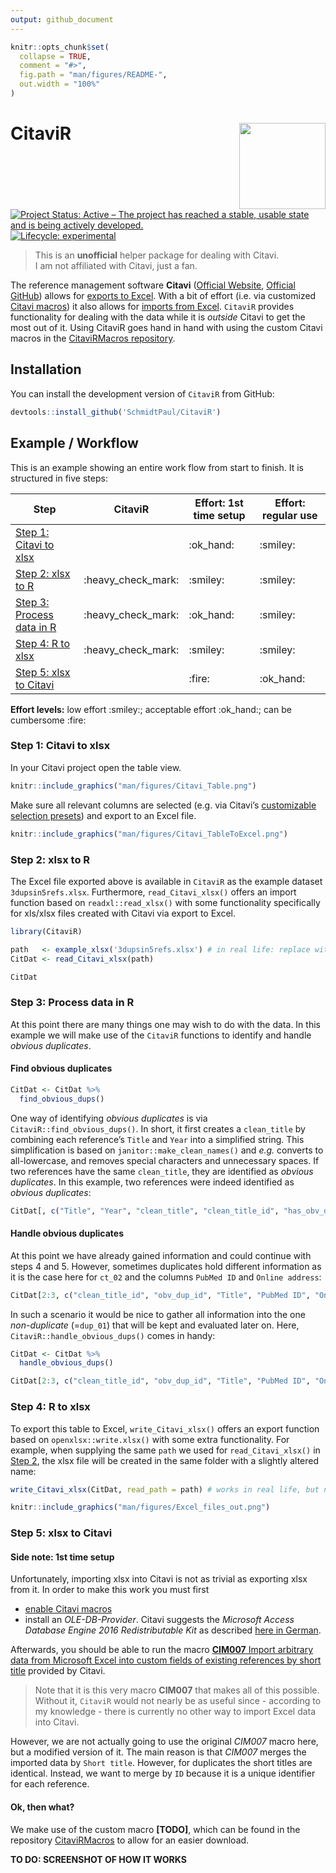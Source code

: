 ```yaml
---
output: github_document
---
```


```r
knitr::opts_chunk$set(
  collapse = TRUE,
  comment = "#>",
  fig.path = "man/figures/README-",
  out.width = "100%"
)
```

# CitaviR <img src='man/figures/logo.png' align="right" height="138" />

<!-- badges: start -->
[![Project Status: Active – The project has reached a stable, usable state and is being actively developed.](https://www.repostatus.org/badges/latest/active.svg)](https://www.repostatus.org/#active)
[![Lifecycle: experimental](https://lifecycle.r-lib.org/articles/figures/lifecycle-experimental.svg)](https://www.tidyverse.org/lifecycle/#experimental)
<!-- [![Travis build status](https://travis-ci.com/SchmidtPaul/CitaviR.svg?branch=master)](https://travis-ci.com/SchmidtPaul/CitaviR) -->
<!-- [![AppVeyor build status](https://ci.appveyor.com/api/projects/status/github/SchmidtPaul/CitaviR?branch=master&svg=true)](https://ci.appveyor.com/project/SchmidtPaul/CitaviR) -->
<!-- badges: end -->

> This is an **unofficial** helper package for dealing with Citavi. </br>
> I am not affiliated with Citavi, just a fan.

The reference management software **Citavi** ([Official Website](https://www.citavi.com/de), [Official GitHub](https://github.com/Citavi)) allows for [exports to Excel](https://www1.citavi.com/sub/manual6/en/index.html?exporting_to_excel.html). With a bit of effort (i.e. via customized [Citavi macros](https://www1.citavi.com/sub/manual6/en/index.html?add_on_display_macros.html)) it also allows for [imports from Excel](https://github.com/Citavi/Macros/blob/master/CIM%20Import/CIM007%20Import%20arbitrary%20data%20from%20Microsoft%20Excel%20into%20custom%20fields%20of%20existing%20references%20by%20short%20title/readme.de.md). `CitaviR` provides functionality for dealing with the data while it is *outside* Citavi to get the most out of it. Using CitaviR goes hand in hand with using the custom Citavi macros in the [CitaviRMacros repository](https://github.com/SchmidtPaul/CitaviRMacros/blob/main/README.md).

## Installation

You can install the development version of `CitaviR` from GitHub:

```r
devtools::install_github('SchmidtPaul/CitaviR')
```

## Example / Workflow

This is an example showing an entire work flow from start to finish. It is structured in five steps:

Step | CitaviR | Effort: 1st time setup | Effort: regular use
-|-|-|-
[Step 1: Citavi to xlsx](#step-1-citavi-to-xlsx)       |                    | :ok_hand: | :smiley:
[Step 2: xlsx to R](#step-2-xlsx-to-r)                 | :heavy_check_mark: | :smiley:  | :smiley:
[Step 3: Process data in R](#step-3-process-data-in-r) | :heavy_check_mark: | :ok_hand: | :smiley:
[Step 4: R to xlsx](#step-4-r-to-xlsx)                 | :heavy_check_mark: | :smiley:  | :smiley:
[Step 5: xlsx to Citavi](#step-5-xlsx-to-citavi)       |                    | :fire:    | :ok_hand:

**Effort levels:** low effort :smiley:; acceptable effort :ok_hand:; can be cumbersome :fire: 

### Step 1: Citavi to xlsx

In your Citavi project open the table view.

```r
knitr::include_graphics("man/figures/Citavi_Table.png")
```

Make sure all relevant columns are selected (e.g. via Citavi's [customizable selection presets](https://www1.citavi.com/sub/manual6/en/index.html?referencegridformworkspaceeditor.html)) and export to an Excel file.

```r
knitr::include_graphics("man/figures/Citavi_TableToExcel.png")
```

### Step 2: xlsx to R

The Excel file exported above is available in `CitaviR` as the example dataset `3dupsin5refs.xlsx`. Furthermore, `read_Citavi_xlsx()` offers an import function based on `readxl::read_xlsx()` with some functionality specifically for xls/xlsx files created with Citavi via export to Excel.

```r
library(CitaviR)

path   <- example_xlsx('3dupsin5refs.xlsx') # in real life: replace with path to your xlsx file
CitDat <- read_Citavi_xlsx(path)

CitDat
```

### Step 3: Process data in R

At this point there are many things one may wish to do with the data. In this example we will make use of the `CitaviR` functions to identify and handle *obvious duplicates*.

#### Find obvious duplicates

```r
CitDat <- CitDat %>% 
  find_obvious_dups()
```

One way of identifying *obvious duplicates* is via `CitaviR::find_obvious_dups()`. In short, it first creates a `clean_title` by combining each reference's `Title` and `Year` into a simplified string. This simplification is based on `janitor::make_clean_names()` and *e.g.* converts to all-lowercase, and removes special characters and unnecessary spaces. If two references have the same `clean_title`, they are identified as *obvious duplicates*. In this example, two references were indeed identified as *obvious duplicates*:
 
```r
CitDat[, c("Title", "Year", "clean_title", "clean_title_id", "has_obv_dup", "obv_dup_id")]
```
 
#### Handle obvious duplicates 
 
At this point we have already gained information and could continue with steps 4 and 5. However, sometimes duplicates hold different information as it is the case here for `ct_02` and the columns `PubMed ID` and `Online address`:

```r
CitDat[2:3, c("clean_title_id", "obv_dup_id", "Title", "PubMed ID", "Online address")]
```

In such a scenario it would be nice to gather all information into the one *non-duplicate* (=`dup_01`) that will be kept and evaluated later on. Here, `CitaviR::handle_obvious_dups()` comes in handy:

```r
CitDat <- CitDat %>% 
  handle_obvious_dups()

CitDat[2:3, c("clean_title_id", "obv_dup_id", "Title", "PubMed ID", "Online address")]
```

### Step 4: R to xlsx

To export this table to Excel, `write_Citavi_xlsx()` offers an export function based on `openxlsx::write.xlsx()` with some extra functionality. For example, when supplying the same `path` we used for `read_Citavi_xlsx()` in [Step 2](#step-2-xlsx-to-r), the xlsx file will be created in the same folder with a slightly altered name:

```r
write_Citavi_xlsx(CitDat, read_path = path) # works in real life, but not for example data
```

```r
knitr::include_graphics("man/figures/Excel_files_out.png")
```

### Step 5: xlsx to Citavi

#### Side note: 1st time setup

Unfortunately, importing xlsx into Citavi is not as trivial as exporting xlsx from it. In order to make this work you must first

 * [enable Citavi macros](https://www1.citavi.com/sub/manual6/en/index.html?add_on_display_macros.html)
 * install an *OLE-DB-Provider*. Citavi suggests the *Microsoft Access Database Engine 2016 Redistributable Kit* as described [here in German](https://github.com/Citavi/Macros/blob/master/CIM%20Import/CIM007%20Import%20arbitrary%20data%20from%20Microsoft%20Excel%20into%20custom%20fields%20of%20existing%20references%20by%20short%20title/readme.de.md). 

Afterwards, you should be able to run the macro [**CIM007** Import arbitrary data from Microsoft Excel into custom fields of existing references by short title](https://github.com/Citavi/Macros/tree/master/CIM%20Import/CIM007%20Import%20arbitrary%20data%20from%20Microsoft%20Excel%20into%20custom%20fields%20of%20existing%20references%20by%20short%20title) provided by Citavi. 

> Note that it is this very macro **CIM007** that makes all of this possible. Without it, `CitaviR` would not nearly be as useful since - according to my knowledge - there is currently no other way to import Excel data into Citavi.

However, we are not actually going to use the original *CIM007* macro here, but a modified version of it. The main reason is that *CIM007* merges the imported data by `Short title`. However, for duplicates the short titles are identical. Instead, we want to merge by `ID` because it is a unique identifier for each reference.

#### Ok, then what?

We make use of the custom macro **[TODO]**, which can be found in the repository [CitaviRMacros](https://github.com/SchmidtPaul/CitaviRMacros/blob/main/README.md) to allow for an easier download.

**TO DO: SCREENSHOT OF HOW IT WORKS**
